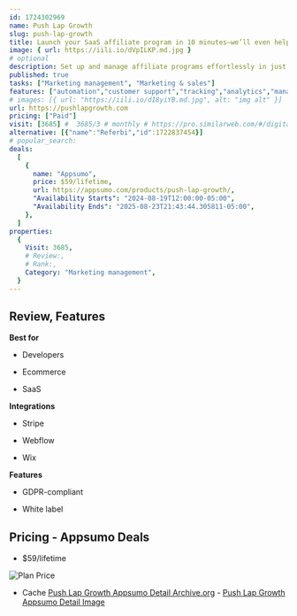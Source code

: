 ```yaml
---
id: 1724302969
name: Push Lap Growth
slug: push-lap-growth
title: Launch your SaaS affiliate program in 10 minutes—we’ll even help you find affiliates
image: { url: https://iili.io/dVpILKP.md.jpg }
# optional
description: Set up and manage affiliate programs effortlessly in just three stepsFind, onboard, and track top affiliates to drive consistent revenue growth
published: true
tasks: ["Marketing management", "Marketing & sales"]
features: ["automation","customer support","tracking","analytics","management","collaboration"]
# images: [{ url: "https://iili.io/dI8yiYB.md.jpg", alt: "img alt" }]
url: https://pushlapgrowth.com
pricing: ["Paid"]
visit: [3685] #  3685/3 # monthly # https://pro.similarweb.com/#/digitalsuite/websiteanalysis/home
alternative: [{"name":"Referbi","id":1722837454}]
# popular_search:
deals:
  [
    {
      name: "Appsumo",
      price: $59/lifetime,
      url: https://appsumo.com/products/push-lap-growth/,
      "Availability Starts": "2024-08-19T12:00:00-05:00",
      "Availability Ends": "2025-08-23T21:43:44.305811-05:00",
    },
  ]
properties:
  {
    Visit: 3685,
    # Review:,
    # Rank:,
    Category: "Marketing management",
  }
---
```


## Review, Features

 

**Best for**

- Developers

- Ecommerce

- SaaS

**Integrations**

- Stripe

- Webflow

- Wix

**Features**

- GDPR-compliant

- White label

## Pricing - Appsumo Deals

- $59/lifetime

<Img src="https://iili.io/dXHFlCG.png" alt="Plan Price" />

- Cache [Push Lap Growth Appsumo Detail Archive.org](https://web.archive.org/web/*/https://appsumo.com/products/push-lap-growth/) - [Push Lap Growth Appsumo Detail Image](https://iili.io/dXHF6wF.png)
